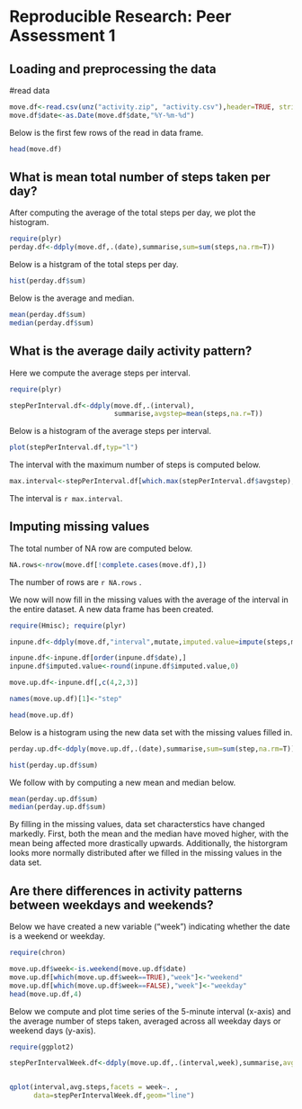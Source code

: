 # Reproducible Research: Peer Assessment 1


## Loading and preprocessing the data
#read data
```r
move.df<-read.csv(unz("activity.zip", "activity.csv"),header=TRUE, stringsAsFactors=FALSE)
move.df$date<-as.Date(move.df$date,"%Y-%m-%d")
```
Below is the first few rows of the read in data frame. 
```r
head(move.df)
```

## What is mean total number of steps taken per day?
After computing the average of the total steps per day, we plot the histogram.

```r
require(plyr)
perday.df<-ddply(move.df,.(date),summarise,sum=sum(steps,na.rm=T))
```

Below is a histgram of the total steps per day.
```r
hist(perday.df$sum)
```
Below is the average and median.

```r
mean(perday.df$sum)
median(perday.df$sum)
```

## What is the average daily activity pattern?

Here we compute the average steps per interval.
```r
require(plyr)

stepPerInterval.df<-ddply(move.df,.(interval),
                          summarise,avgstep=mean(steps,na.r=T))
```

Below is a histogram of the average steps per interval. 
```r
plot(stepPerInterval.df,typ="l")
````

The interval with the maximum number of steps is computed below. 
```r
max.interval<-stepPerInterval.df[which.max(stepPerInterval.df$avgstep),"interval"]

```
The interval is `r max.interval`.




## Imputing missing values
The total number of NA row are computed below. 
```r
NA.rows<-nrow(move.df[!complete.cases(move.df),])
```
The number of rows are `r NA.rows` .

We now will now fill in the missing values with the average of the interval in the entire dataset. A new data frame has been created.

```r
require(Hmisc); require(plyr)
```

```r
inpune.df<-ddply(move.df,"interval",mutate,imputed.value=impute(steps,mean))

inpune.df<-inpune.df[order(inpune.df$date),]
inpune.df$imputed.value<-round(inpune.df$imputed.value,0)

move.up.df<-inpune.df[,c(4,2,3)]

names(move.up.df)[1]<-"step"

head(move.up.df)
```

Below is a histogram using the new data set with the missing values filled in. 

```r

perday.up.df<-ddply(move.up.df,.(date),summarise,sum=sum(step,na.rm=T))

hist(perday.up.df$sum)
```

We follow with by computing a new mean and median below.
```r
mean(perday.up.df$sum)
median(perday.up.df$sum)
```
    
By filling in the missing values, data set characterstics have changed markedly.  First, both the mean and the median have moved higher, with the mean being affected more drastically upwards.  Additionally, the historgram looks more normally distributed after we filled in the missing values in the data set. 

## Are there differences in activity patterns between weekdays and weekends?
Below we have created a new variable ("week") indicating whether the date is a weekend or weekday.

```r
require(chron)
```
```r
move.up.df$week<-is.weekend(move.up.df$date)
move.up.df[which(move.up.df$week==TRUE),"week"]<-"weekend"
move.up.df[which(move.up.df$week==FALSE),"week"]<-"weekday"
head(move.up.df,4)
```

Below we compute and plot time series of the 5-minute interval (x-axis) and the average number of steps taken, averaged across all weekday days or weekend days (y-axis).

```r
require(ggplot2)
```
```r
stepPerIntervalWeek.df<-ddply(move.up.df,.(interval,week),summarise,avg.steps=mean(step,na.rm=T))


qplot(interval,avg.steps,facets = week~. ,
      data=stepPerIntervalWeek.df,geom="line")

```


